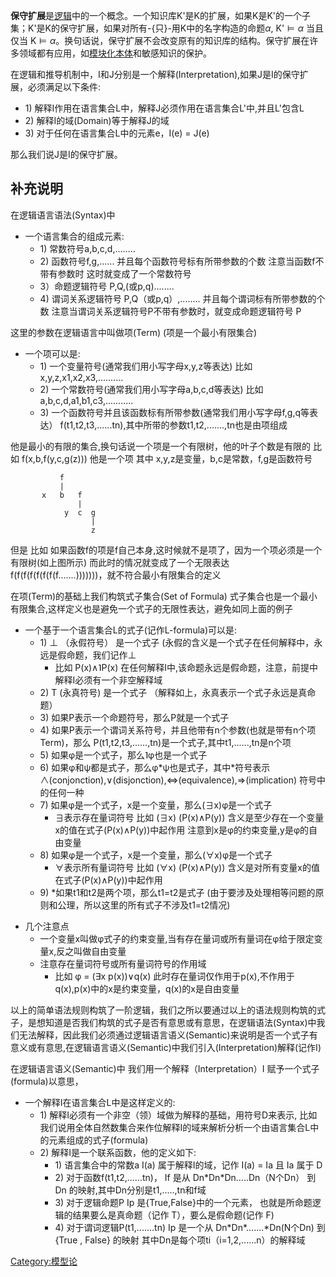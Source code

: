 '''保守扩展'''是[[逻辑|逻辑]]中的一个概念。一个知识库K'是K的扩展，如果K是K'的一个子集；K'是K的保守扩展，如果对所有-{只}-用K中的名字构造的命题<math>\alpha</math>, K'<math>\vDash \alpha</math> 当且仅当 K<math>\vDash \alpha</math>。换句话说，保守扩展不会改变原有的知识库的结构。保守扩展在许多领域都有应用，如[[模块化本体|模块化本体]]和敏感知识的保护。

在逻辑和推导机制中，I和J分别是一个解释(Interpretation),如果J是I的保守扩展，必须满足以下条件:
*1) 解释I作用在语言集合L中，解释J必须作用在语言集合L'中,并且L'包含L
*2) 解释I的域(Domain)等于解释J的域
*3) 对于任何在语言集合L中的元素e，I(e) = J(e)

那么我们说J是I的保守扩展。

==补充说明==
在逻辑语言语法(Syntax)中

*一个语言集合的组成元素:
**1) 常数符号a,b,c,d,........
**2) 函数符号f,g,...... 并且每个函数符号标有所带参数的个数 注意当函数f不带有参数时 这时就变成了一个常数符号
**3）命题逻辑符号 P,Q,(或p,q)........
**4) 谓词关系逻辑符号 P,Q（或p,q）,........ 并且每个谓词标有所带参数的个数 注意当谓词关系逻辑符号P不带有参数时，就变成命题逻辑符号 P

这里的参数在逻辑语言中叫做项(Term)
(项是一个最小有限集合)
*一个项可以是:
**1) 一个变量符号(通常我们用小写字母x,y,z等表达) 比如 x,y,z,x1,x2,x3,..........
**2) 一个常数符号(通常我们用小写字母a,b,c,d等表达) 比如 a,b,c,d,a1,b1,c3,...........
**3) 一个函数符号并且该函数标有所带参数(通常我们用小写字母f,g,q等表达） f(t1,t2,t3,......tn),其中所带的参数t1,t2,.......,tn也是由项组成

他是最小的有限的集合,换句话说一个项是一个有限树，他的叶子个数是有限的
比如 f(x,b,f(y,c,g(z)))  他是一个项 其中 x,y,z是变量，b,c是常数，f,g是函数符号
            f
            |
        x   b   f
                |
             y  c  g
                   |
                   z  

但是 比如 如果函数f的项是f自己本身,这时候就不是项了，因为一个项必须是一个有限树(如上图所示)
而此时的情况就变成了一个无限表达 f(f(f(f(f(f(f(f.......)))))))，就不符合最小有限集合的定义

在项(Term)的基础上我们构筑式子集合(Set of Formula)
式子集合也是一个最小有限集合,这样定义也是避免一个式子的无限性表达，避免如同上面的例子
*一个基于一个语言集合L的式子(记作L-formula)可以是:
**1) ⊥ （永假符号） 是一个式子 (永假的含义是一个式子在任何解释中，永远是假命题，我们记作⊥   
***比如 P(x)∧˥P(x) 在任何解释I中,该命题永远是假命题，注意，前提中解释I必须有一个非空解释域
**2) T   (永真符号)  是一个式子 （解释如上，永真表示一个式子永远是真命题）
**3) 如果P表示一个命题符号，那么P就是一个式子
**4) 如果P表示一个谓词关系符号，并且他带有n个参数(也就是带有n个项Term)，那么 P(t1,t2,t3,......,tn)是一个式子,其中t1,......,tn是n个项
**5) 如果φ是一个式子，那么˥φ也是一个式子
**6) 如果φ和ψ都是式子，那么φ*ψ也是式子，其中*符号表示∧(conjonction),∨(disjonction),⇔(equivalence),⇒(implication) 符号中的任何一种
**7) 如果φ是一个式子，x是一个变量，那么(∃x)φ是一个式子
***  ∃表示存在量词符号 比如 (∃x) (P(x)∧P(y))  含义是至少存在一个变量x的值在式子(P(x)∧P(y))中起作用  注意到x是φ的约束变量,y是φ的自由变量
**8) 如果φ是一个式子，x是一个变量，那么(∀x)φ是一个式子 
***  ∀表示所有量词符号 比如 (∀x) (P(x)∧P(y))  含义是对所有变量x的值在式子(P(x)∧P(y))中起作用
**9) *如果t1和t2是两个项，那么t1=t2是式子 (由于要涉及处理相等问题的原则和公理，所以这里的所有式子不涉及t1=t2情况)


*几个注意点
**  一个变量x叫做φ式子的约束变量,当有存在量词或所有量词在φ给于限定变量x,反之叫做自由变量
**  注意存在量词符号或所有量词符号的作用域
*** 比如 φ = (∃x p(x))∨q(x)  此时存在量词仅作用于p(x),不作用于q(x),p(x)中的x是约束变量，q(x)的x是自由变量


以上的简单语法规则构筑了一阶逻辑，我们之所以要通过以上的语法规则构筑的式子，是想知道是否我们构筑的式子是否有意思或有意思，在逻辑语法(Syntax)中我们无法解释，因此我们必须通过逻辑语言语义(Semantic)来说明是否一个式子有意义或有意思,在逻辑语言语义(Semantic)中我们引入(Interpretation)解释(记作I)

在逻辑语言语义(Semantic)中
我们用一个解释（Interpretation）I 赋予一个式子(formula)以意思，

*一个解释I在语言集合L中是这样定义的:
**1) 解释I必须有一个非空（领）域做为解释的基础，用符号D来表示,  比如我们说用全体自然数集合来作位解释I的域来解析分析一个由语言集合L中的元素组成的式子(formula)
**2) 解释I是一个联系函数，他的定义如下:
***1) 语言集合中的常数a I(a) 属于解释I的域，记作 I(a) = Ia  且 Ia 属于 D
***2) 对于函数f(t1,t2,......tn)， If 是从 Dn*Dn*Dn.....Dn（N个Dn） 到 Dn 的映射,其中Dn分别是t1,.....,tn和f域
***3) 对于逻辑命题P Ip 是{True,False}中的一个元素， 也就是所命题逻辑的结果要么是真命题（记作 T），要么是假命题(记作 F)
***4) 对于谓词逻辑P(t1,.......tn) Ip 是一个从 Dn*Dn*.......*Dn(N个Dn) 到 {True , False} 的映射 其中Dn是每个项ti（i=1,2,......n）的解释域

[[Category:模型论|Category:模型论]]